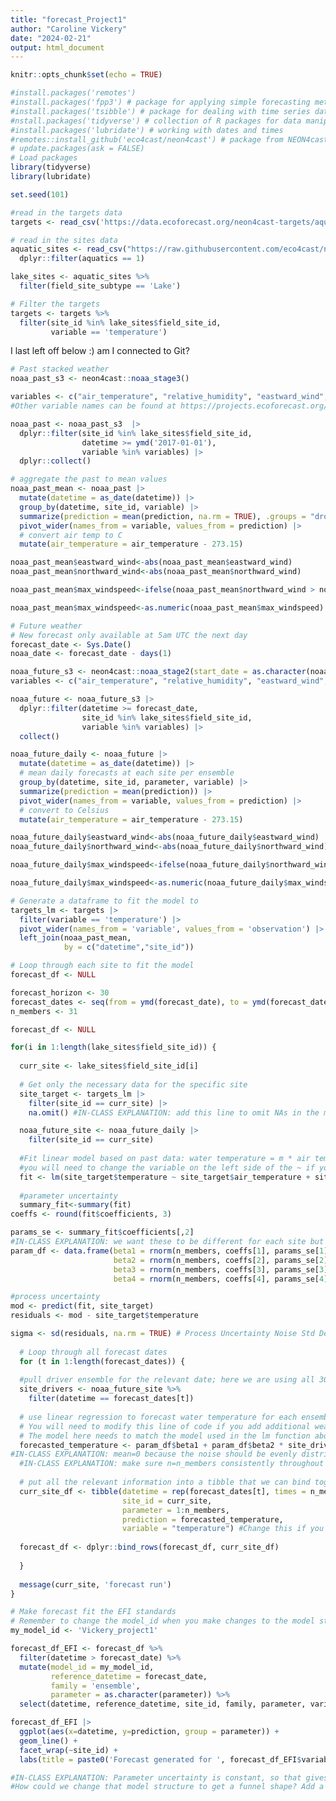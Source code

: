 ```yaml
---
title: "forecast_Project1"
author: "Caroline Vickery"
date: "2024-02-21"
output: html_document
---
```


```r
knitr::opts_chunk$set(echo = TRUE)
```

```r
#install.packages('remotes')
#install.packages('fpp3') # package for applying simple forecasting methods
#install.packages('tsibble') # package for dealing with time series data sets and tsibble objects
#nstall.packages('tidyverse') # collection of R packages for data manipulation, analysis, and visualisation
#install.packages('lubridate') # working with dates and times
#remotes::install_github('eco4cast/neon4cast') # package from NEON4cast challenge organisers to assist with forecast building and submission
# update.packages(ask = FALSE)
# Load packages
library(tidyverse)
library(lubridate)

set.seed(101)
```

```r
#read in the targets data
targets <- read_csv('https://data.ecoforecast.org/neon4cast-targets/aquatics/aquatics-targets.csv.gz')

# read in the sites data
aquatic_sites <- read_csv("https://raw.githubusercontent.com/eco4cast/neon4cast-targets/main/NEON_Field_Site_Metadata_20220412.csv") |>
  dplyr::filter(aquatics == 1)

lake_sites <- aquatic_sites %>%
  filter(field_site_subtype == 'Lake')

# Filter the targets
targets <- targets %>%
  filter(site_id %in% lake_sites$field_site_id,
         variable == 'temperature')
```

I last left off below :) am I connected to Git? 

```r

# Past stacked weather
noaa_past_s3 <- neon4cast::noaa_stage3()

variables <- c("air_temperature", "relative_humidity", "eastward_wind", "northward_wind")
#Other variable names can be found at https://projects.ecoforecast.org/neon4cast-docs/Shared-Forecast-Drivers.html#stage-3

noaa_past <- noaa_past_s3  |> 
  dplyr::filter(site_id %in% lake_sites$field_site_id,
                datetime >= ymd('2017-01-01'),
                variable %in% variables) |> 
  dplyr::collect()

# aggregate the past to mean values
noaa_past_mean <- noaa_past |> 
  mutate(datetime = as_date(datetime)) |> 
  group_by(datetime, site_id, variable) |> 
  summarize(prediction = mean(prediction, na.rm = TRUE), .groups = "drop") |> 
  pivot_wider(names_from = variable, values_from = prediction) |> 
  # convert air temp to C
  mutate(air_temperature = air_temperature - 273.15)

noaa_past_mean$eastward_wind<-abs(noaa_past_mean$eastward_wind)
noaa_past_mean$northward_wind<-abs(noaa_past_mean$northward_wind)

noaa_past_mean$max_windspeed<-ifelse(noaa_past_mean$northward_wind > noaa_past_mean$eastward_wind, paste(noaa_past_mean$northward_wind), paste(noaa_past_mean$eastward_wind))

noaa_past_mean$max_windspeed<-as.numeric(noaa_past_mean$max_windspeed)
```

```r
# Future weather
# New forecast only available at 5am UTC the next day
forecast_date <- Sys.Date() 
noaa_date <- forecast_date - days(1)

noaa_future_s3 <- neon4cast::noaa_stage2(start_date = as.character(noaa_date))
variables <- c("air_temperature", "relative_humidity", "eastward_wind", "northward_wind")

noaa_future <- noaa_future_s3 |> 
  dplyr::filter(datetime >= forecast_date,
                site_id %in% lake_sites$field_site_id,
                variable %in% variables) |> 
  collect()

noaa_future_daily <- noaa_future |> 
  mutate(datetime = as_date(datetime)) |> 
  # mean daily forecasts at each site per ensemble
  group_by(datetime, site_id, parameter, variable) |> 
  summarize(prediction = mean(prediction)) |>
  pivot_wider(names_from = variable, values_from = prediction) |>
  # convert to Celsius
  mutate(air_temperature = air_temperature - 273.15) 

noaa_future_daily$eastward_wind<-abs(noaa_future_daily$eastward_wind)
noaa_future_daily$northward_wind<-abs(noaa_future_daily$northward_wind)

noaa_future_daily$max_windspeed<-ifelse(noaa_future_daily$northward_wind > noaa_future_daily$eastward_wind, paste(noaa_future_daily$northward_wind), paste(noaa_future_daily$eastward_wind))

noaa_future_daily$max_windspeed<-as.numeric(noaa_future_daily$max_windspeed)
```

```r
# Generate a dataframe to fit the model to 
targets_lm <- targets |> 
  filter(variable == 'temperature') |>
  pivot_wider(names_from = 'variable', values_from = 'observation') |> 
  left_join(noaa_past_mean, 
            by = c("datetime","site_id"))

# Loop through each site to fit the model
forecast_df <- NULL

```

```r

forecast_horizon <- 30
forecast_dates <- seq(from = ymd(forecast_date), to = ymd(forecast_date) + forecast_horizon, by = "day")
n_members <- 31

forecast_df <- NULL

for(i in 1:length(lake_sites$field_site_id)) {  
  
  curr_site <- lake_sites$field_site_id[i]
  
  # Get only the necessary data for the specific site
  site_target <- targets_lm |>
    filter(site_id == curr_site) |>
    na.omit() #IN-CLASS EXPLANATION: add this line to omit NAs in the mod (line 144) below

  noaa_future_site <- noaa_future_daily |> 
    filter(site_id == curr_site)
  
  #Fit linear model based on past data: water temperature = m * air temperature + b
  #you will need to change the variable on the left side of the ~ if you are forecasting oxygen or chla
  fit <- lm(site_target$temperature ~ site_target$air_temperature + site_target$relative_humidity * site_target$max_windspeed)
    
  #parameter uncertainty  
  summary_fit<-summary(fit)
coeffs <- round(fit$coefficients, 3)

params_se <- summary_fit$coefficients[,2]
#IN-CLASS EXPLANATION: we want these to be different for each site but the same throughout the forecast horizon. That is why these lines are within the first for loop but outside the second. 
param_df <- data.frame(beta1 = rnorm(n_members, coeffs[1], params_se[1]),
                       beta2 = rnorm(n_members, coeffs[2], params_se[2]),
                       beta3 = rnorm(n_members, coeffs[3], params_se[3]),
                       beta4 = rnorm(n_members, coeffs[4], params_se[4]))

#process uncertainty
mod <- predict(fit, site_target)
residuals <- mod - site_target$temperature

sigma <- sd(residuals, na.rm = TRUE) # Process Uncertainty Noise Std Dev.; this is your sigma
  
  # Loop through all forecast dates
  for (t in 1:length(forecast_dates)) {
  
  #pull driver ensemble for the relevant date; here we are using all 30 NOAA ensemble members
  site_drivers <- noaa_future_site %>%
    filter(datetime == forecast_dates[t])
  
  # use linear regression to forecast water temperature for each ensemble member
  # You will need to modify this line of code if you add additional weather variables or change the form of the model
  # The model here needs to match the model used in the lm function above (or what model you used in the fit)
  forecasted_temperature <- param_df$beta1 + param_df$beta2 * site_drivers$air_temperature + (site_drivers$relative_humidity * param_df$beta3) * (site_drivers$max_windspeed * param_df$beta4) + rnorm(n_members, mean = 0, sd = sigma)
#IN-CLASS EXPLANATION: mean=0 because the noise should be evenly distributed above and below the estimation. 
  #IN-CLASS EXPLANATION: make sure n=n_members consistently throughout the model
  
  # put all the relevant information into a tibble that we can bind together
  curr_site_df <- tibble(datetime = rep(forecast_dates[t], times = n_members),
                         site_id = curr_site,
                         parameter = 1:n_members,
                         prediction = forecasted_temperature,
                         variable = "temperature") #Change this if you are forecasting a different variable
  
  forecast_df <- dplyr::bind_rows(forecast_df, curr_site_df)
  
  }
  
  message(curr_site, 'forecast run')
}

```

```r
# Make forecast fit the EFI standards
# Remember to change the model_id when you make changes to the model structure!
my_model_id <- 'Vickery_project1'

forecast_df_EFI <- forecast_df %>%
  filter(datetime > forecast_date) %>%
  mutate(model_id = my_model_id,
         reference_datetime = forecast_date,
         family = 'ensemble',
         parameter = as.character(parameter)) %>%
  select(datetime, reference_datetime, site_id, family, parameter, variable, prediction, model_id)

```

```r
forecast_df_EFI |> 
  ggplot(aes(x=datetime, y=prediction, group = parameter)) +
  geom_line() +
  facet_wrap(~site_id) +
  labs(title = paste0('Forecast generated for ', forecast_df_EFI$variable[1], ' on ', forecast_df_EFI$reference_datetime[1]))

#IN-CLASS EXPLANATION: Parameter uncertainty is constant, so that gives the graphs a generally standard spread. Initial condition uncertainty gives variability for the first day's estimates. Process uncertainty creates the zig zaggies. Driver uncertainty gives a funnel shape, so if there's no funnel shape, driver uncertainty is less important than the parameter and process uncertainties. 
#How could we change that model structure to get a funnel shape? Add a time lag to reduce initial condition uncertainty. This presumes we have data for approximately now. 
```
